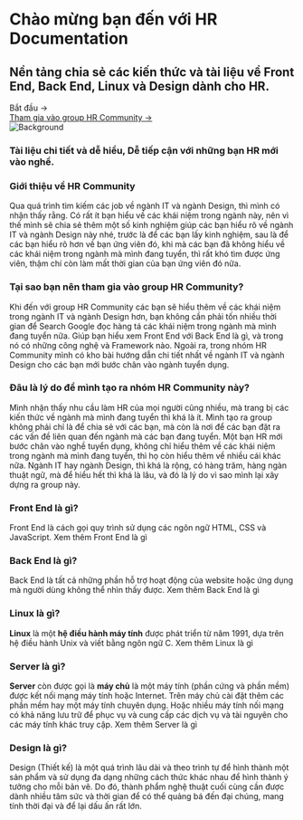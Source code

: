 
<div className="home-content">
  <div className="content-container">
    <FadeIn delay={0.1}>
      <h1 className="headline">Chào mừng bạn đến với <span className="inline bg-gradient-to-r from-[var(--color-primary)] via-[var(--color-secondary)] to-[var(--color-complementary)] bg-clip-text text-transparent">HR Documentation</span></h1>
    </FadeIn>
    <FadeIn delay={0.2}>
      <h2 className="subtitle">Nền tảng chia sẻ các kiến thức và tài liệu về <strong>Front End</strong>, <strong>Back End</strong>, <strong>Linux</strong> và <strong>Design</strong> dành cho HR.</h2>
    </FadeIn>
    <div className="button-action">
      <FadeIn delay={0.3}>
        <div className="button-start">
          <Link href="/start">Bắt đầu →</Link>
        </div>
      </FadeIn>
      <FadeIn delay={0.4}>
        <div className="button-follow">
          <a href="https://www.facebook.com/groups/xomhr" target="_blank">Tham gia vào group HR Community →</a>
        </div>
      </FadeIn>
    </div>
  </div>

<style jsx>{`
  :global(#docs-card) {
    color: #000;
    text-shadow: 0 0 1rem rgba(0, 0, 0, 0.2);
  }
  :global(#docs-card img) {
    object-fit: cover;
    object-position: left;
    position: absolute;
    left: 0;
    right: 0;
    top: 0;
    bottom: 0;
    height: 100%;
    z-index: 0;
    user-select: none;
    pointer-events: none;
  }
  :global(.dark #docs-card img) {
    filter: brightness(70%);
  }
  @media screen and (max-width: 1024px) {
    :global(#docs-card) {
      aspect-ratio: 135/86;
    }
  }
  @media screen and (max-width: 768px) {
    :global(#docs-card) {
      min-height: 348px;
      width: 100%;
      aspect-ratio: auto;
    }
  }
`}</style>

  <div className="features-container">
    <div className="content-container">
      <Features>
        <Feature index={0} large centered id="docs-card">
          <Image src={docsCard} alt="Background" loading="eager" priority />
          <h3>Tài liệu chi tiết và dễ hiểu, Dễ tiếp cận với những bạn HR mới vào nghề.</h3>
        </Feature>
        <Feature index={1} centered>
          <div className="h-full flex flex-col justify-between">
            <h3>Giới thiệu về HR Community</h3>
            <p>Qua quá trình tìm kiếm các job về ngành IT và ngành Design, thì mình có nhận thấy rằng. Có rất ít bạn hiểu về các khái niệm trong ngành này, nên vì thế mình sẽ chia sẻ thêm một số kinh nghiệm giúp các bạn hiểu rõ về ngành IT và ngành Design này nhé, trước là để các bạn lấy kinh nghiệm, sau là để các bạn hiểu rõ hơn về bạn ứng viên đó, khi mà các bạn đã không hiểu về các khái niệm trong ngành mà mình đang tuyển, thì rất khó tìm được ứng viên, thậm chí còn làm mất thời gian của bạn ứng viên đó nữa.</p>
          </div>
        </Feature>
        <Feature index={2}>
          <h3>Tại sao bạn nên tham gia vào group HR Community?</h3>
          <p>Khi đến với group HR Community các bạn sẽ hiểu thêm về các khái niệm trong ngành IT và ngành Design hơn, bạn không cần phải tốn nhiều thời gian để Search Google đọc hàng tá các khái niệm trong ngành mà mình đang tuyển nữa. Giúp bạn hiểu xem Front End với Back End là gì, và trong nó có những công nghệ và Framework nào. Ngoài ra, trong nhóm HR Community mình có kho bài hướng dẫn chi tiết nhất về ngành IT và ngành Design cho các bạn mới bước chân vào ngành tuyển dụng.</p>
        </Feature>
        <Feature index={3} large>
          <h3>Đâu là lý do để mình tạo ra nhóm HR Community này?</h3>
          <p>Mình nhận thấy nhu cầu làm HR của mọi người cũng nhiều, mà trang bị các kiến thức về ngành mà mình đang tuyển thì khá là ít. Mình tạo ra group không phải chỉ là để chia sẻ với các bạn, mà còn là nơi để các bạn đặt ra các vấn đề liên quan đến ngành mà các bạn đang tuyển. Một bạn HR mới bước chân vào nghề tuyển dụng, không chỉ hiểu thêm về các khái niệm trong ngành mà mình đang tuyển, thì họ còn hiểu thêm về nhiều cái khác nữa. Ngành IT hay ngành Design, thì khá là rộng, có hàng trăm, hàng ngàn thuật ngữ, mà để hiểu hết thì khá là lâu, và đó là lý do vì sao mình lại xây dựng ra group này.</p>
        </Feature>
        <Feature index={4}>
          <h3>Front End là gì?</h3>
          <p>Front End là cách gọi quy trình sử dụng các ngôn ngữ HTML, CSS và JavaScript. <Link href="/front-end">Xem thêm Front End là gì</Link></p>
        </Feature>
        <Feature index={5}>
          <h3>Back End là gì?</h3>
          <p>Back End là tất cả những phần hỗ trợ hoạt động của website hoặc ứng dụng mà người dùng không thể nhìn thấy được. <Link href="/back-end">Xem thêm Back End là gì</Link></p>
        </Feature>
        <Feature index={6}>
          <h3>Linux là gì?</h3>
          <p><b>Linux</b> là một <b>hệ điều hành máy tính</b> được phát triển từ năm 1991, dựa trên hệ điều hành Unix và viết bằng ngôn ngữ C. <Link href="/linux">Xem thêm Linux là gì</Link></p>
        </Feature>
        <Feature index={7} large>
          <h3>Server là gì?</h3>
          <p><b>Server</b> còn được gọi là <b>máy chủ</b> là một máy tính (phần cứng và phần mềm) được kết nối mạng máy tính hoặc Internet. Trên máy chủ cài đặt thêm các phần mềm hay một máy tính chuyên dụng. Hoặc nhiều máy tính nối mạng có khả năng lưu trữ để phục vụ và cung cấp các dịch vụ và tài nguyên cho các máy tính khác truy cập. <Link href="/linux/server">Xem thêm Server là gì</Link></p>
        </Feature>
        <Feature index={8}>
          <h3>Design là gì?</h3>
          <p>Design (Thiết kế) là một quá trình lâu dài và theo trình tự để hình thành một sản phẩm và sử dụng đa dạng những cách thức khác nhau để hình thành ý tưởng cho mỗi bản vẽ. Do đó, thành phẩm nghệ thuật cuối cùng cần được dành nhiều tâm sức và thời gian để có thể quảng bá đến đại chúng, mang tính thời đại và để lại dấu ấn rất lớn.</p>
        </Feature>
      </Features>
    </div>
  </div>
</div>
